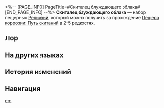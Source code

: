 <%-- [PAGE_INFO]
PageTitle=#Скиталец блуждающего облака#
[END_PAGE_INFO] --%>
{{Набор Реликвий Инфобокс
|id           = 81014
|Изображение  = Предмет Скиталец блуждающего облака.png
|Тип          = Пещерная реликвия
|2пБонус      = Повышает исходящее исцеление на 10%.
|4пБонус      = В начале боя восстанавливает 1 очко навыков.
|Голова       = Весенняя шпилька скитальца
|Руки         = Драконьи наручи скитальца
|Тело         = Рваное вышитое пальто скитальца
|Ноги         = Мрачные сапоги скитальца
|Редкость     = 2345
|Источник2.1  = [[Пещера коррозии: Путь скитаний]]
|Источник3.1  = [[Пещера коррозии: Путь скитаний]]
|Источник4.1  = [[Пещера коррозии: Путь скитаний]]
|Источник5.1  = [[Пещера коррозии: Путь скитаний]]
|Источник5.2  = [[Синтез реликвий]]
|Свойство1    = 
|Свойство2    = 
|Свойство3    = 
}}
'''Скиталец блуждающего облака''' — набор пещерных [[Реликвии|Реликвий]], который можно получить за прохождение [[Пещера коррозии: Путь скитаний]] в 2-5{{Иконка/Звёзды|1}} редкостях.

==Лор==
{{Реликвия Лор|Скиталец блуждающего облака}}

==На других языках==
{{На других языках
|en   = Passerby of Wandering Cloud
|zhs  = 云无留迹的过客
|zht  = 雲無留跡的過客
|ja   = 流雲無痕の過客
|ko   = 흔적을 남기지 않은 과객
|es   = Transeúnte de la nube pasajera
|fr   = Vagabond foulenuage
|ru   = Скиталец блуждающего облака
|th   = Passerby of Wandering Cloud
|vi   = Lãng Khách Âm Thầm
|de   = Wanderer der vorbeiziehenden Wolke
|id   = Passerby of Wandering Cloud
|pt   = Transeunte da Nuvem Errante
}}

==История изменений==
{{История изменений|3.5}}

==Навигация==
{{Наборы реликвий Навбокс}}

[[en:]]